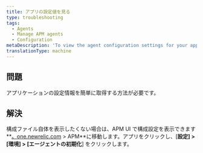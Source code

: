 ```yaml
---
title: アプリの設定値を見る
type: troubleshooting
tags:
  - Agents
  - Manage APM agents
  - Configuration
metaDescription: 'To view the agent configuration settings for your app without having to open the config file itself, use APM''s agent initialization page.'
translationType: machine
---
```


## 問題

アプリケーションの設定情報を簡単に取得する方法が必要です。

## 解決

構成ファイル自体を表示したくない場合は、APM UI で構成設定を表示できます**[。one.newrelic.com](https://one.newrelic.com) > APM**に移動します。アプリをクリックし、\[**設定] > \[環境] > \[エージェントの初期化**] をクリックします。